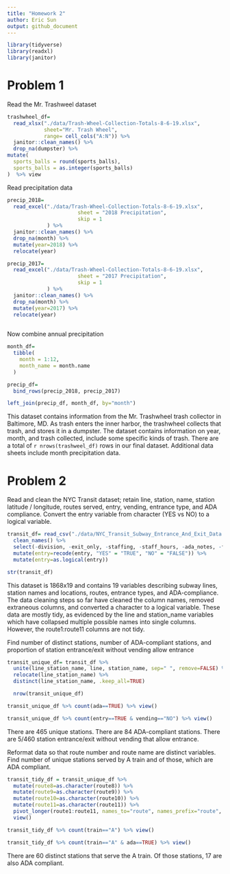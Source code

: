 ```yaml
---
title: "Homework 2"
author: Eric Sun
output: github_document
---
```


```r
library(tidyverse)
library(readxl)
library(janitor)
```


# Problem 1

Read the Mr. Trashweel dataset
```r
trashwheel_df=
  read_xlsx("./data/Trash-Wheel-Collection-Totals-8-6-19.xlsx",
            sheet="Mr. Trash Wheel",
            range= cell_cols("A:N")) %>%
  janitor::clean_names() %>%
  drop_na(dumpster) %>%
mutate(
  sports_balls = round(sports_balls),
  sports_balls = as.integer(sports_balls)
)  %>% view
```

Read precipitation data

```r
precip_2018=
  read_excel("./data/Trash-Wheel-Collection-Totals-8-6-19.xlsx",
                       sheet = "2018 Precipitation",
                       skip = 1
             ) %>% 
  janitor::clean_names() %>%
  drop_na(month) %>%
  mutate(year=2018) %>%
  relocate(year)

precip_2017=
  read_excel("./data/Trash-Wheel-Collection-Totals-8-6-19.xlsx",
                       sheet = "2017 Precipitation",
                       skip = 1
             ) %>% 
  janitor::clean_names() %>%
  drop_na(month) %>%
  mutate(year=2017) %>%
  relocate(year)
  
```

Now combine annual precipitation

```r
month_df=
  tibble(
    month = 1:12,
    month_name = month.name
  )

precip_df=
  bind_rows(precip_2018, precip_2017)

left_join(precip_df, month_df, by="month")
```

This dataset contains information from the Mr. Trashwheel trash collector in Baltimore, MD. As trash enters the inner harbor, the trashwheel collects that trash, and stores it in a dumpster. The dataset contains information on year, month, and trash collected, include some specific kinds of trash. There are a total of `r nrows(trashweel_df)` rows in our final dataset. Additional data sheets include month precipitation data.

# Problem 2

Read and clean the NYC Transit dataset; retain line, station, name, station latitude / longitude, routes served, entry, vending, entrance type, and ADA compliance. Convert the entry variable from character (YES vs NO) to a logical variable.

```r
transit_df= read_csv("./data/NYC_Transit_Subway_Entrance_And_Exit_Data.csv") %>% 
  clean_names() %>%
  select(-division, -exit_only, -staffing, -staff_hours, -ada_notes, -free_crossover, -north_south_street, -east_west_street, -corner, -entrance_latitude, -entrance_longitude, -station_location, -entrance_location) %>%
  mutate(entry=recode(entry, "YES" = "TRUE", "NO" = "FALSE")) %>%
  mutate(entry=as.logical(entry))

str(transit_df)
```

This dataset is 1868x19 and contains 19 variables describing subway lines, station names and locations, routes, entrance types, and ADA-compliance. The data cleaning steps so far have cleaned the column names, removed extraneous columns, and converted a character to a logical variable. These data are mostly tidy, as evidenced by the line and station_name variables which have collapsed multiple possible names into single columns. However, the route1:route11 columns are not tidy.

Find number of distinct stations, number of ADA-compliant stations, and proportion of station entrance/exit without vending allow entrance
```r
transit_unique_df= transit_df %>% 
  unite(line_station_name, line, station_name, sep=" ", remove=FALSE) %>%
  relocate(line_station_name) %>%
  distinct(line_station_name, .keep_all=TRUE)

  nrow(transit_unique_df)

transit_unique_df %>% count(ada==TRUE) %>% view()

transit_unique_df %>% count(entry==TRUE & vending=="NO") %>% view()
```
There are 465 unique stations. There are 84 ADA-compliant stations. There are 5/460 station entrance/exit without vending that allow entrance.

Reformat data so that route number and route name are distinct variables. Find number of unique stations served by A train and of those, which are ADA compliant.

```r
transit_tidy_df = transit_unique_df %>%
  mutate(route8=as.character(route8)) %>%
  mutate(route9=as.character(route9)) %>%
  mutate(route10=as.character(route10)) %>%
  mutate(route11=as.character(route11)) %>%
  pivot_longer(route1:route11, names_to="route", names_prefix="route", values_to="train") %>%
  view()

transit_tidy_df %>% count(train=="A") %>% view()

transit_tidy_df %>% count(train=="A" & ada==TRUE) %>% view()
```

There are 60 distinct stations that serve the A train. Of those stations, 17 are also ADA compliant.
